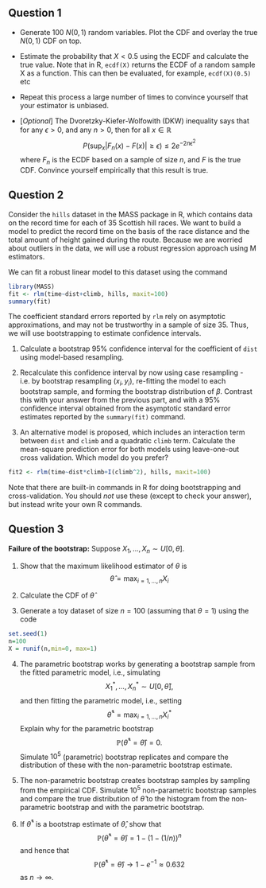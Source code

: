 ## Question 1

- Generate 100 $N(0,1)$ random variables. Plot the CDF and overlay the true $N(0,1)$ CDF on top. 

- Estimate the probability that $X<0.5$ using the ECDF and calculate the true value. Note that in R, `ecdf(X)` returns the ECDF of a random sample X as a function. This can then be evaluated, for example, `ecdf(X)(0.5)` etc 

- Repeat this process a large number of times to convince yourself that your estimator is unbiased.

- [*Optional*] The Dvoretzky-Kiefer-Wolfowith (DKW) inequality says that for any $\epsilon>0$, and any $n > 0$, then for all $x \in \mathbb{R}$
$$P(\sup_x | F_n(x) - F(x) | \geq \epsilon) \leq 2 e^{-2n \epsilon^2}$$
where $F_n$ is the ECDF based on a sample of size $n$, and $F$ is the true CDF.
Convince yourself empirically that this result is true.



## Question 2

Consider the `hills` dataset in the MASS package in R, which contains data on the record time for each of 35 Scottish hill races. 
We want to build a model to predict the record time on the basis of the race distance and the total amount of height gained during the route. Because we are worried about outliers in the data, we will use a robust regression approach using M estimators.

We can fit a robust linear model to this dataset using the command

```r
library(MASS)
fit <- rlm(time~dist+climb, hills, maxit=100)
summary(fit)
```

The coefficient standard errors reported by `rlm` rely on asymptotic approximations, and may not be trustworthy in a sample of size 35. Thus, we will use bootstrapping to estimate confidence intervals.


1. Calculate a bootstrap 95% confidence interval for the coefficient of `dist` using model-based resampling.

2. Recalculate this confidence interval by now using case resampling - i.e. by bootstrap resampling $(x_i, y_i)$, re-fitting the model to each bootstrap sample, and forming the bootstrap distribution of $\beta$. Contrast this  with your answer from the previous part, and with a 95% confidence interval obtained from the asymptotic standard error estimates reported by the `summary(fit)` command.
 

3. An alternative model is proposed, which includes an interaction term between `dist` and `climb` and a quadratic `climb` term. Calculate the mean-square prediction error for both models using leave-one-out cross validation. Which model do you prefer?
```r
fit2 <- rlm(time~dist*climb+I(climb^2), hills, maxit=100)
```

Note that there are built-in commands in R for doing bootstrapping and cross-validation. You should *not* use these (except to check your answer), but instead write your own R commands.




## Question 3

**Failure of the bootstrap:** Suppose $X_1, \ldots, X_n \sim U[0,\theta]$. 

1. Show that the maximum likelihood estimator of $\theta$ is
$$\hat{\theta} = \max_{i=1, \ldots,n} X_i$$

2. Calculate the CDF of $\hat{\theta}$

3. Generate a toy dataset of size $n=100$ (assuming that $\theta=1$) using the code
```r
set.seed(1)
n=100
X = runif(n,min=0, max=1)
```

4. The parametric bootstrap works by generating a bootstrap sample from the fitted parametric model, i.e., simulating  
$$X_1^*, \ldots, X_n^* \sim U[0, \hat{\theta}],$$ 
and then fitting the parametric model, i.e., setting $$\hat{\theta}^* = \max_{i=1, \ldots,n} X_i^*$$
Explain why for the parametric bootstrap
$$\mathbb{P}(\hat{\theta}^* = \hat{\theta})=0.$$
Simulate $10^5$ (parametric) bootstrap replicates and compare the distribution of these with the non-parametric bootstrap estimate.




5. The non-parametric bootstrap creates bootstrap samples by sampling from the empirical CDF.  Simulate $10^5$ non-parametric bootstrap samples and compare the true distribution of $\hat{\theta}$ to the histogram from the non-parametric bootstrap and with the parametric bootstrap.

6. If $\hat{\theta}^*$ is a bootstrap estimate of $\hat{\theta}$, show that
$$\mathbb{P}(\hat{\theta}^* = \hat{\theta}) = 1 - (1-(1/n))^n$$
and hence that
$$\mathbb{P}(\hat{\theta}^* = \hat{\theta})\rightarrow 1-e^{-1}\approx 0.632$$
as $n \rightarrow \infty$.

